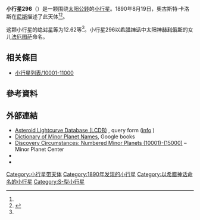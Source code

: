 {{Infobox planet
 | minorplanet     = yes
 | name            = 296 Phaëtusa
 | background      = #D6D6D6
 | image = 
 | image_size      = 
 | caption         =
 | discovery_ref   =  <ref name="MPC-object" />
 | discoverer      = [[奧古斯特·卡洛斯|奧古斯特·卡洛斯]]
 | discovery_site  = [[尼斯|尼斯]]
 | discovered      = 1890年8月19日
 | mpc_name        = 296 Phaëtusa
 | alt_names       = 296 Phaëtusa
 | pronounced      = 
 | named_after     = <ref name="MPC-object" />
 | mp_category     = [[主帶小行星|主帶小行星]] <ref name="MPC-object" /><ref name="jpldata" />
 | orbit_ref       = <ref name="a">[http://ssd.jpl.nasa.gov/sbdb.cgi?sstr=296 296] {{Wayback|url=http://ssd.jpl.nasa.gov/sbdb.cgi?sstr=296 |date=20200803083726 }}，小行星數據庫瀏覽器（JPL Small-Body Database Browser）－[[美国国家航空航天局|美国国家航空航天局]]喷气推进实验室</ref>
 | epoch           = 2018-03-23.0（[[儒略日|JD]] 2458200.5）
 | uncertainty     = 0
 | observation_arc = 
 | aphelion = {{convert|2.587|AU|km|3|abbr=on|lk=out}}
 | perihelion      = {{convert|1.8701579|AU|km|3|abbr=on}}
 | semimajor       = 2.2285066
 | eccentricity    = 0.1608022
 | period          = 3.33[[儒略年|yr]]
 | mean_anomaly    = 90.34484[[度|°]]
 | mean_motion     = {{Deg2DMS|0.29626680|sup=ms}} / day
 | inclination     = 1.74741
 | asc_node        = 121.58315°
 | arg_peri        = 252.53049
 | mean_diameter   = 
 | rotation        = 
 | albedo          =
 | spectral_type   =
 | abs_magnitude   = 12.62<ref name="jpldata" />
}}
'''小行星296'''（{{lang-en|296 Phaëtusa}}）是一颗围绕[[太阳|太阳]][[公转|公转]]的[[小行星|小行星]]。1890年8月19日，奧古斯特·卡洛斯在[[尼斯|尼斯]]描述了此天体<ref name="a" /><ref>{{cite news|title=小行星列表|url=http://cfa-www.harvard.edu/iau/lists/NumberedMPs.txt|accessdate=2018-10-19|newspaper=哈佛大学|archive-date=2008-05-17|archive-url=https://web.archive.org/web/20080517010638/http://cfa-www.harvard.edu/iau/lists/NumberedMPs.txt|dead-url=no}}</ref>。

这颗小行星的[[绝对星等|绝对星等]]为12.62等<ref name="a" />。小行星296以[[希腊神话|希腊神话]]中太阳神[[赫利俄斯|赫利俄斯]]的女儿[[法厄图萨|法厄图萨]]命名。


== 相关條目 ==
*[[小行星列表/10001-11000|小行星列表/10001-11000]]

== 參考資料 ==
{{reflist|refs=

<ref name="jpldata">{{cite web
 |type         = 2018-01-26 last obs.
 |title        = JPL Small-Body Database Browser:296 Phaëtusa-296 Phaëtusa
 |url          = https://ssd.jpl.nasa.gov/sbdb.cgi?sstr=296
 |publisher    = [[Jet_Propulsion_Laboratory|Jet Propulsion Laboratory]]
 |accessdate   = 28 March 2018
 |archive-date = 2020-08-03
 |archive-url  = https://web.archive.org/web/20200803083726/https://ssd.jpl.nasa.gov/sbdb.cgi?sstr=296
 |dead-url     = no
}}</ref>

<ref name="MPC-object">{{cite web
  |title      = 296 Phaëtusa
  |work      = Minor Planet Center
  |url      = https://www.minorplanetcenter.net/db_search/show_object?object_id=296
  |accessdate      = 28 March 2018
  |archive-date      = 2016-03-04
  |archive-url      = https://web.archive.org/web/20160304101715/http://minorplanetcenter.net/db_search/show_object?object_id=296
  |dead-url      = no
  }}</ref>

}}

==  外部連結 ==
* [http://www.minorplanet.info/PHP/lcdbsummaryquery.php Asteroid Lightcurve Database (LCDB)] {{Wayback|url=http://www.minorplanet.info/PHP/lcdbsummaryquery.php |date=20171210173955 }}, query form ([http://www.minorplanet.info/lightcurvedatabase.html info] {{Wayback|url=http://www.minorplanet.info/lightcurvedatabase.html |date=20171216050541 }})
* [https://books.google.com/books?id=aeAg1X7afOoC&pg Dictionary of Minor Planet Names], Google books
* [http://www.minorplanetcenter.net/iau/lists/NumberedMPs010001.html Discovery Circumstances: Numbered Minor Planets (10001)-(15000)] {{Wayback|url=http://www.minorplanetcenter.net/iau/lists/NumberedMPs010001.html |date=20180612162317 }} – Minor Planet Center
* {{AstDys|296}}
* {{JPL small body}}

{{Minor Planet Number|[[小行星295|小行星295]]|[[小行星297|小行星297]]}}
{{小天体}}

[[Category:小行星带天体|Category:小行星带天体]]
[[Category:1890年发现的小行星|Category:1890年发现的小行星]]
[[Category:以希腊神话命名的小行星|Category:以希腊神话命名的小行星]]
[[Category:S-型小行星|Category:S-型小行星]]